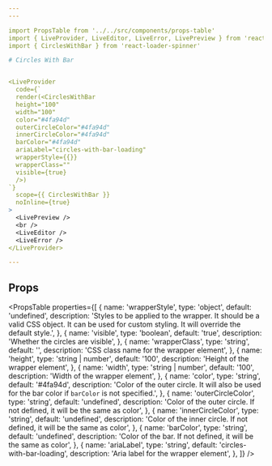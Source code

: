 ```yaml
---
---

import PropsTable from '../../src/components/props-table'
import { LiveProvider, LiveEditor, LiveError, LivePreview } from 'react-live'
import { CirclesWithBar } from 'react-loader-spinner'

# Circles With Bar


<LiveProvider
  code={`
  render(<CirclesWithBar
  height="100"
  width="100"
  color="#4fa94d"
  outerCircleColor="#4fa94d"
  innerCircleColor="#4fa94d"
  barColor="#4fa94d"
  ariaLabel="circles-with-bar-loading"
  wrapperStyle={{}}
  wrapperClass=""
  visible={true}
  />)
`}
  scope={{ CirclesWithBar }}
  noInline={true}
>
  <LivePreview />
  <br />
  <LiveEditor />
  <LiveError />
</LiveProvider>

---
```


## Props

<PropsTable
  properties={[
    {
      name: 'wrapperStyle',
      type: 'object',
      default: 'undefined',
      description:
        'Styles to be applied to the wrapper. It should be a valid CSS object. It can be used for custom styling. It will override the default style.',
    },
    {
      name: 'visible',
      type: 'boolean',
      default: 'true',
      description: 'Whether the circles are visible',
    },
    {
      name: 'wrapperClass',
      type: 'string',
      default: '',
      description: 'CSS class name for the wrapper element',
    },
    {
      name: 'height',
      type: 'string | number',
      default: '100',
      description: 'Height of the wrapper element',
    },
    {
      name: 'width',
      type: 'string | number',
      default: '100',
      description: 'Width of the wrapper element',
    },
    {
      name: 'color',
      type: 'string',
      default: '#4fa94d',
      description:
        'Color of the outer circle. It will also be used for the bar color if `barColor` is not specified.',
    },
    {
      name: 'outerCircleColor',
      type: 'string',
      default: 'undefined',
      description:
        'Color of the outer circle. If not defined, it will be the same as color',
    },
    {
      name: 'innerCircleColor',
      type: 'string',
      default: 'undefined',
      description:
        'Color of the inner circle. If not defined, it will be the same as color',
    },
    {
      name: 'barColor',
      type: 'string',
      default: 'undefined',
      description:
        'Color of the bar. If not defined, it will be the same as color',
    },
    {
      name: 'ariaLabel',
      type: 'string',
      default: 'circles-with-bar-loading',
      description: 'Aria label for the wrapper element',
    },
  ]}
/>
